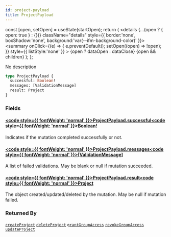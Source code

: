 ```yaml
---
id: project-payload
title: ProjectPayload
---
```









  const [open, setOpen] = useState(startOpen);
  return (
    <details {...(open ? { open: true } : {})} className="details" style={{ border:'none', boxShadow:'none', background:'var(--ifm-background-color)' }}>
      <summary
        onClick={(e) => {
          e.preventDefault();
          setOpen((open) => !open);
        }}
        style={{ listStyle:'none' }}
      >
      {open ? dataOpen : dataClose}
      </summary>
      {open && children}
    </details>
  );
};








No description


```graphql
type ProjectPayload {
  successful: Boolean!
  messages: [ValidationMessage]
  result: Project
}
```




### Fields

#### [<code style={{ fontWeight: 'normal' }}>ProjectPayload.<b>successful</b></code>](#)<Bullet />[<code style={{ fontWeight: 'normal' }}><b>Boolean!</b></code>](/swapi/types/scalars/boolean.mdx) <Badge class="badge badge--secondary badge--non_null" text="non-null"/> <Badge class="badge badge--secondary " text="scalar"/> 
Indicates if the mutation completed successfully or not.


#### [<code style={{ fontWeight: 'normal' }}>ProjectPayload.<b>messages</b></code>](#)<Bullet />[<code style={{ fontWeight: 'normal' }}><b>[ValidationMessage]</b></code>](/swapi/types/objects/validation-message.mdx) <Badge class="badge badge--secondary " text="list"/> <Badge class="badge badge--secondary " text="object"/> 
A list of failed validations. May be blank or null if mutation succeeded.


#### [<code style={{ fontWeight: 'normal' }}>ProjectPayload.<b>result</b></code>](#)<Bullet />[<code style={{ fontWeight: 'normal' }}><b>Project</b></code>](/swapi/types/objects/project.mdx) <Badge class="badge badge--secondary " text="object"/> 
The object created/updated/deleted by the mutation. May be null if mutation failed.






### Returned By

[`createProject`](/swapi/operations/mutations/create-project.mdx)  <Badge class="badge badge--secondary badge--relation" text="mutation"/><Bullet />[`deleteProject`](/swapi/operations/mutations/delete-project.mdx)  <Badge class="badge badge--secondary badge--relation" text="mutation"/><Bullet />[`grantGroupAccess`](/swapi/operations/mutations/grant-group-access.mdx)  <Badge class="badge badge--secondary badge--relation" text="mutation"/><Bullet />[`revokeGroupAccess`](/swapi/operations/mutations/revoke-group-access.mdx)  <Badge class="badge badge--secondary badge--relation" text="mutation"/><Bullet />[`updateProject`](/swapi/operations/mutations/update-project.mdx)  <Badge class="badge badge--secondary badge--relation" text="mutation"/>